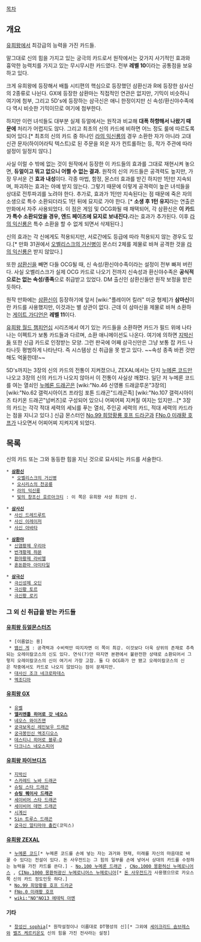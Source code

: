 [[목차]]
== 개요 ==
[[유희왕]]에서 최강급의 능력을 가진 카드들.

말그대로 신의 힘을 가지고 있는 궁극의 카드로서 원작에서는 갖가지 사기적인 효과와 흉악한 능력치를 가지고 있는 무시무시한 카드였다. 전부 '''레벨 10'''이라는 공통점을 보유하고 있다.

크게 유희왕에 등장해서 배틀 시티편의 핵심으로 등장했던 삼환신과 R에 등장한 삼사신의 2종류로 나뉜다. GX에 등장한 삼환마는 직접적인 연관은 없지만, 기믹이 비슷하니 여기에 첨부, 그리고 5D's에 등장하는 삼극신은 애니 한정이지만 신 속성/환신야수족에다 역시 비슷한 기믹이므로 여기에 첨부한다.

하지만 이런 녀석들도 대부분 실제 듀얼에서는 원작과 비교해 '''대폭 하향해서 나왔기 때문에''' 처리가 어렵지도 않다. 그리고 최초의 신의 카드에 비하면 어느 정도 룰에 따르도록 되어 있다.[* 최초의 신의 카드 중 하나인 [[라의 익신룡]]의 경우 소환한 자가 아니라 고대 신관 문자(하이어라틱 텍스트)로 된 주문을 외운 자가 컨트롤하는 등, 작가 주관에 따라 설정이 일정치 않다.]

사실 이럴 수 밖에 없는 것이 원작에서 등장한 이 카드들의 효과를 그대로 재현시켜 놓으면, '''듀얼이고 뭐고 없으니 어쩔 수 없는 결과.''' 원작의 신의 카드들은 공격력도 높지만, 가장 무서운 건 '''효과 내성'''이다. 각종 마법, 함정, 몬스터 효과를 받긴 하지만 1턴만 지속되며, 파괴하는 효과는 아예 받지 않는다. 그렇기 때문에 이렇게 공격력이 높은 녀석들을 상대로 전투파괴를 노려야 한다. 추가로, 효과가 1턴만 지속된다는 점 때문에 죽은 자의 소생으로 특수 소환되더라도 1턴 뒤에 묘지로 가야 한다. [* '''소생 후 1턴 유지'''라는 연출은 만화에서 자주 사용되었다. 이 점은 게임 및 OCG화될 때 채택되어, 각 삼환신은 '''이 카드가 특수 소환되었을 경우, 엔드 페이즈에 묘지로 보내진다.'''라는 효과가 추가된다. 이후 [[라의 익신룡]]은 특수 소환을 할 수 없게 되면서 삭제된다.]

신의 효과는 각 신에게도 적용되지만, 서로간에도 등급에 따라 적용되지 않는 경우도 있다.[* 만화 31권에서 [[오벨리스크의 거신병]]이 몬스터 2체를 제물로 바쳐 공격한 것을 [[라의 익신룡]]은 받지 않았다.]

또한 [[삼환신]]을 빼면 다들 OCG될 때, 신 속성/환신야수족이라는 설정이 전부 빠져 버린다. 사실 오벨리스크가 실제 OCG 카드로 나오기 전까지 신속성과 환신야수족은 '''공식적으로는 없는 속성/종족'''으로 취급받고 있었다. DM 출신인 삼환신들만 원작 보정을 받은 듯하다.

원작 만화에는 [[삼환신]]이 등장하기에 앞서 [wiki:"플레이어 킬러" 미궁 형제]가 '''삼마신'''이란 카드를 사용했지만, 이것과는 별 상관이 없다. 근데 이 삼마신을 제물로 바쳐 소환하는 [[게이트 가디언]]은 '''레벨 11'''이다.

[[유희왕 월드 챔피언십]] 시리즈에서 여기 있는 카드들을 소환하면 카드가 필드 위에 나타나는 이펙트가 보통 카드들과 다르며, 소환 애니메이션도 나온다. 여기에 의하면 [[지박신]]들 또한 신급 카드로 인정받는 모양. 그런 판국에 어째 삼극신만은 그냥 보통 잡 카드 나타나듯 평범하게 나타난다. 즉 시스템상 신 취급을 못 받고 있다. ~~속성 종족 바뀐 것만 해도 억울한데!~~ 

5D's까지는 3장의 신의 카드의 전통이 지켜졌으나, ZEXAL에서는 단지 [[누메론 코드]]만 나오고 3장의 신의 카드가 나오지 않아서 이 전통이 사실상 깨졌다. 일단 저 누메론 코드를 여는 열쇠인 [[누메론 드래곤]]은 [wiki:"No.46 신영룡 드래글루온"3장의] [wiki:"No.62 갤럭시아이즈 프라임 포톤 드래곤"드래곤족] [wiki:"No.107 갤럭시아이즈 타키온 드래곤"넘버즈]로 구성되어 있으니 어찌어찌 지켜질 여지는 있지만...[* 3장의 카드는 각각 적대 세력의 세뇌를 푸는 열쇠, 주인공 세력의 카드, 적대 세력의 카드라는 점을 지니고 있다.] 신급 몬스터인 [[No.99 희망황룡 호프 드라군]]과 [[FNo.0 미래황 호프]]가 나오면서 어찌어찌 지켜지게 되었다.

== 목록 ==
신의 카드 또는 그와 동등한 힘을 지닌 것으로 묘사되는 카드를 서술한다.

 * '''[[삼환신]]'''
   * [[오벨리스크의 거신병]]
   * [[오시리스의 천공룡]]
   * [[라의 익신룡]]
   * [[빛의 창조신 호르아크티]] : 이 쪽은 유희왕 사상 최강의 신.

 * '''[[삼사신]]'''
  * [[사신 드레드루트]]
  * [[사신 이레이저]]
  * [[사신 아바타]]

 * '''[[삼환마]]'''
  * [[신염황제 우리아]]
  * [[번개황제 하몬]]
  * [[환마황제 라비엘]]
  * [[혼돈환마 아미타일]]

 * '''[[삼극신]]'''
  * [[극신성제 오딘]]
  * [[극신황 토르]]
  * [[극신황 로키]]

=== '''그 외 신 취급을 받는 카드들''' ===
==== [[유희왕 듀얼몬스터즈]] ====
  * [이름없는 용]
  * [[뱀신 게]] : 공격력과 수비력만 따지자면 이 쪽이 최강. 이것보다 더욱 상위의 존재로 추측되는 오레이칼코스의 신도 있다. 연식(?)만 따지면 본편에서 불완전한 상태로 소환되어서 그렇지 오레이칼코스의 신이 여기서 가장 고참. 둘 다 OCG화가 안 됐고 오레이칼코스의 신은 작중에서도 카드로 나오지 않았다는 점이 문제지만.
  * [[대사신 조크 네크로파데스]]
  * [[엑조디아]]

==== [[유희왕 GX]] ====
  * [[유벨]]
  * '''[[엘리멘틀 히어로 갓 네오스]]'''
  * [[네오스 와이즈맨]]
  * [[궁극보옥신 레인보우 드래곤]]
  * [[궁극봉인신 엑조디오스]]
  * [[데스티니 히어로 블루-D]]
  * [[다크니스 네오스피어]]
==== [[유희왕 파이브디즈]] ====
  * [[지박신]]
  * [[스카레드 노바 드래곤]]
  * [[슈팅 스타 드래곤]]
  * '''[[슈팅 퀘이사 드래곤]]'''
  * [[세이비어 스타 드래곤]]
  * [[세이비어 데먼 드래곤]]
  * [[시계신]]
  * [[Sin 트루스 드래곤]]
  * [[궁극신 얼티마야 촐킨]](코믹스)
==== [[유희왕 ZEXAL]] ====
  * [[누메론 코드]][* 누메론 코드를 손에 넣는 자는 과거와 현재, 미래를 자신의 마음대로 바꿀 수 있다는 전설이 있다. 돈 사우전드는 그 힘의 일부를 손에 넣어서 상대의 카드를 수정하는 능력을 가진 카드를 쓴다.] - [[No.100 누메론 드래곤]] , [[CNo.1000 몽환허신 누메로니어스]] , [[CINo.1000 몽환허광신 누메로니어스 누메로니아]][* [[돈 사우전드]]가 사용했으므로 카오스쪽 신의 카드 정도인듯 하다.]
  * [[No.99 희망황룡 호프 드라군]]
  * [[FNo.0 미래황 호프]]
  * [[wiki:"NO"NO13 에테릭 아멘]]

==== 기타 ====
  * [[창성신 sophia]][* 원작설정이나 이름대로 DT행성의 신][* 그외에 [[세이크리드 솜브레스]]와 [[벨즈 케르키온]]도 신의 힘을 가진 전사라는 설정]

